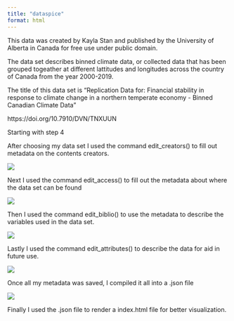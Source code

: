 ---
title: "dataspice"
format: html
---

This data was created by Kayla Stan and published by the University of Alberta in Canada for free use under public domain.

The data set describes binned climate data, or collected data that has been grouped togeather at different lattitudes and longitudes across the country of Canada from the year 2000-2019.

The title of this data set is "Replication Data for: Financial stability in response to climate change in a northern temperate economy - Binned Canadian Climate Data"

https://doi.org/10.7910/DVN/TNXUUN

Starting with step 4

After choosing my data set I used the command edit_creators() to fill out metadata on the contents creators.

![](images/Picture1.png)

Next I used the command edit_access() to fill out the metadata about where the data set can be found

![](images/Picture2.png)

Then I used the command edit_biblio() to use the metadata to describe the variables used in the data set.

![](images/Picture3.png)

Lastly I used the command edit_attributes() to describe the data for aid in future use.

![](images/Picture4.png)

Once all my metadata was saved, I compiled it all into a .json file

![](images/Picture5.png)

Finally I used the .json file to render a index.html file for better visualization.
